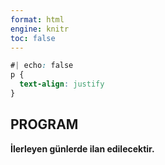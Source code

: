 ---
format: html
engine: knitr
toc: false
---

```{css}
#| echo: false
p {
  text-align: justify
}
```

## **PROGRAM**

**İlerleyen günlerde ilan edilecektir.**